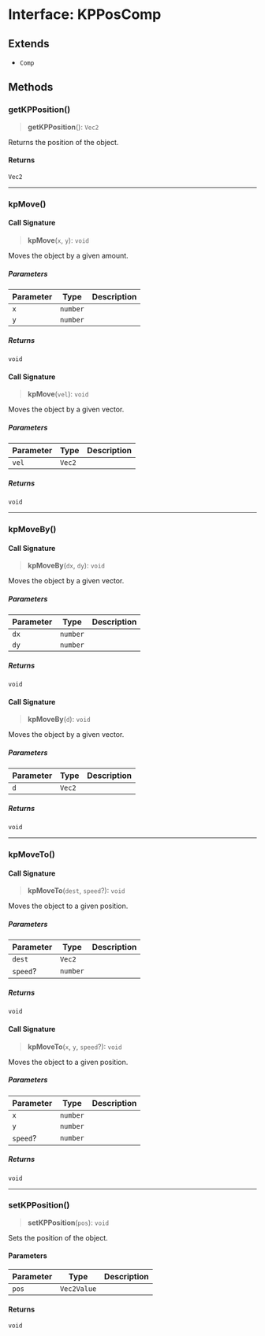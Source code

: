 # Interface: KPPosComp

## Extends

- `Comp`

## Methods

### getKPPosition()

> **getKPPosition**(): `Vec2`

Returns the position of the object.

#### Returns

`Vec2`

***

### kpMove()

#### Call Signature

> **kpMove**(`x`, `y`): `void`

Moves the object by a given amount.

##### Parameters

| Parameter | Type | Description |
| ------ | ------ | ------ |
| `x` | `number` |  |
| `y` | `number` |  |

##### Returns

`void`

#### Call Signature

> **kpMove**(`vel`): `void`

Moves the object by a given vector.

##### Parameters

| Parameter | Type | Description |
| ------ | ------ | ------ |
| `vel` | `Vec2` |  |

##### Returns

`void`

***

### kpMoveBy()

#### Call Signature

> **kpMoveBy**(`dx`, `dy`): `void`

Moves the object by a given vector.

##### Parameters

| Parameter | Type | Description |
| ------ | ------ | ------ |
| `dx` | `number` |  |
| `dy` | `number` |  |

##### Returns

`void`

#### Call Signature

> **kpMoveBy**(`d`): `void`

Moves the object by a given vector.

##### Parameters

| Parameter | Type | Description |
| ------ | ------ | ------ |
| `d` | `Vec2` |  |

##### Returns

`void`

***

### kpMoveTo()

#### Call Signature

> **kpMoveTo**(`dest`, `speed`?): `void`

Moves the object to a given position.

##### Parameters

| Parameter | Type | Description |
| ------ | ------ | ------ |
| `dest` | `Vec2` |  |
| `speed`? | `number` |  |

##### Returns

`void`

#### Call Signature

> **kpMoveTo**(`x`, `y`, `speed`?): `void`

Moves the object to a given position.

##### Parameters

| Parameter | Type | Description |
| ------ | ------ | ------ |
| `x` | `number` |  |
| `y` | `number` |  |
| `speed`? | `number` |  |

##### Returns

`void`

***

### setKPPosition()

> **setKPPosition**(`pos`): `void`

Sets the position of the object.

#### Parameters

| Parameter | Type | Description |
| ------ | ------ | ------ |
| `pos` | `Vec2Value` |  |

#### Returns

`void`
